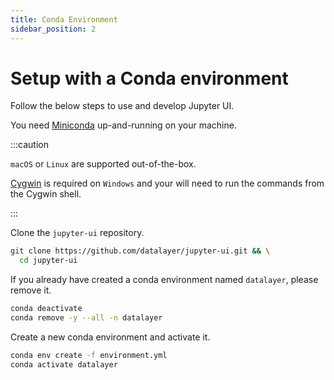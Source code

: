```yaml
---
title: Conda Environment
sidebar_position: 2
---
```


# Setup with a Conda environment

Follow the below steps to use and develop Jupyter UI.

You need [Miniconda](https://docs.conda.io/en/latest/miniconda.html) up-and-running on your machine.

:::caution

`macOS` or `Linux` are supported out-of-the-box.

[Cygwin](https://www.cygwin.com) is required on `Windows` and your will need to run the commands from the Cygwin shell.

:::

Clone the `jupyter-ui` repository.

```bash
git clone https://github.com/datalayer/jupyter-ui.git && \
  cd jupyter-ui
```

If you already have created a conda environment named `datalayer`, please remove it.

```bash
conda deactivate
conda remove -y --all -n datalayer
```

Create a new conda environment and activate it.

```bash
conda env create -f environment.yml
conda activate datalayer
```
